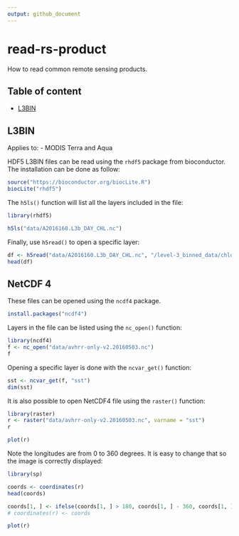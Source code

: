 ```yaml
---
output: github_document
---
```


# read-rs-product

How to read common remote sensing products.

## Table of content

- [L3BIN](#l3bin)

## L3BIN

Applies to:
- MODIS Terra and Aqua

HDF5 L3BIN files can be read using the `rhdf5` package from bioconductor. The installation can be done as follow:

```r
source("https://bioconductor.org/biocLite.R")
biocLite("rhdf5")
```

The `h5ls()` function will list all the layers included in the file:

```r
library(rhdf5)

h5ls("data/A2016160.L3b_DAY_CHL.nc")
```

Finally, use `h5read()` to open a specific layer:

```r
df <- h5read("data/A2016160.L3b_DAY_CHL.nc", "/level-3_binned_data/chlor_a")
head(df)
```

## NetCDF 4

These files can be opened using the `ncdf4` package.

```r
install.packages("ncdf4")
```

Layers in the file can be listed using the `nc_open()` function:

```r
library(ncdf4)
f <- nc_open("data/avhrr-only-v2.20160503.nc")
f
```

Opening a specific layer is done with the `ncvar_get()` function:

```r
sst <- ncvar_get(f, "sst")
dim(sst)
```

It is also possible to open NetCDF4 file using the `raster()` function:

```r
library(raster)
r <- raster("data/avhrr-only-v2.20160503.nc", varname = "sst") 
r

plot(r)
```

Note the longitudes are from 0 to 360 degrees. It is easy to change that so the image is correctly displayed:

```r
library(sp)

coords <- coordinates(r)
head(coords)

coords[1, ] <- ifelse(coords[1, ] > 180, coords[1, ] - 360, coords[1, ])
# coordinates(r) <- coords

plot(r)
```


